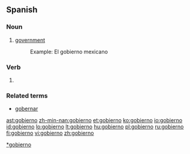==Spanish==
===Noun===
{{es-noun-m}}

#[[government]]
#:Example: El gobierno mexicano

===Verb===
{{es-verb-form|gobernar}}
# {{es-verb form of|person=first-person|number=singular|tense=present|mood=indicative|ending=ar|verb=[[gobernar]]}}

===Related terms===
* [[gobernar]]

[[Category:es:Government|*gobierno]]

[[ast:gobierno]]
[[zh-min-nan:gobierno]]
[[et:gobierno]]
[[ko:gobierno]]
[[io:gobierno]]
[[id:gobierno]]
[[lo:gobierno]]
[[lt:gobierno]]
[[hu:gobierno]]
[[pl:gobierno]]
[[ru:gobierno]]
[[fi:gobierno]]
[[vi:gobierno]]
[[zh:gobierno]]